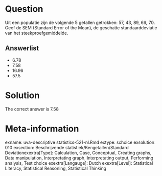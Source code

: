 Question
========

Uit een populatie zijn de volgende 5 getallen getrokken:
57, 43, 89, 66, 70. Geef de SEM (Standard Error of the Mean), de geschatte standaarddeviatie van het steekproefgemiddelde. 

Answerlist
----------
* 6.78
* 7.58
* 16.96
* 57.5

Solution
========

The correct answer is  7.58 

Meta-information
================
exname: uva-descriptive statistics-521-nl.Rmd 
extype: schoice 
exsolution: 010 
exsection: Beschrijvende statistiek/Kengetallen/Standard Deviationexextra[Type]: Calculation, Case, Conceptual, Creating graphs, Data manipulation, Interpretating graph, Interpretating output, Performing analysis, Test choice 
exextra[Langauge]: Dutch 
exextra[Level]: Statistical Literacy, Statistical Reasoning, Statistical Thinking 
